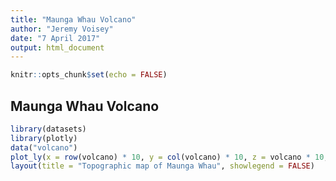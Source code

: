 ```yaml
---
title: "Maunga Whau Volcano"
author: "Jeremy Voisey"
date: "7 April 2017"
output: html_document
---
```


```r
knitr::opts_chunk$set(echo = FALSE)
```

## Maunga Whau Volcano

```r
library(datasets)
library(plotly)
data("volcano")
plot_ly(x = row(volcano) * 10, y = col(volcano) * 10, z = volcano * 10,  type = "surface") %>%
layout(title = "Topographic map of Maunga Whau", showlegend = FALSE)
```

